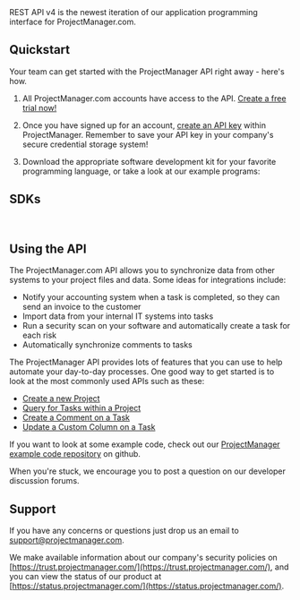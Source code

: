 <Callout intent="success">
REST API v4 is the newest iteration of our application programming interface for ProjectManager.com.
</Callout>

## Quickstart

Your team can get started with the ProjectManager API right away - here's how.

1. All ProjectManager.com accounts have access to the API. [Create a free trial now!](https://developer.projectmanager.com/reference/www.projectmanager.com/freetrial?edition=d)

2. Once you have signed up for an account, [create an API key](https://developer.projectmanager.com/reference/api-keys) within ProjectManager. Remember to save your API key in your company's secure credential storage system!

3. Download the appropriate software development kit for your favorite programming language, or take a look at our example programs:

## SDKs

<Cards>
  <Card
    title="Node.js/TypeScript"
    icon="fa-brands fa-node"
    href="https://github.com/fern-projectmanager/projectmanager-node"
  />
  <Card
    title="Python"
    icon="fa-brands fa-python"
    href="https://github.com/fern-projectmanager/projectmanager-python"
  />
</Cards>

<br />

<Cards>
  <Card
    title="Java"
    icon="fa-brands fa-java"
    href="https://github.com/fern-projectmanager/projectmanager-java"
  />
  <Card
    title="Go"
    icon="fa-brands fa-golang"
    href="https://github.com/fern-projectmanager/projectmanager-go"
  />  
</Cards>


## Using the API

The ProjectManager.com API allows you to synchronize data from other systems to your project files and data. Some ideas for integrations include:

- Notify your accounting system when a task is completed, so they can send an invoice to the customer
- Import data from your internal IT systems into tasks
- Run a security scan on your software and automatically create a task for each risk
- Automatically synchronize comments to tasks

The ProjectManager API provides lots of features that you can use to help automate your day-to-day processes. One good way to get started is to look at the most commonly used APIs such as these:

- [Create a new Project](https://softwaredeveloper.projectmanager.com/v4/reference/post_api-data-projects)
- [Query for Tasks within a Project](https://softwaredeveloper.projectmanager.com/v4/reference/get_api-data-tasks)
- [Create a Comment on a Task](https://softwaredeveloper.projectmanager.com/v4/reference/post_api-data-tasks-taskid-discussions)
- [Update a Custom Column on a Task](https://softwaredeveloper.projectmanager.com/v4/reference/put_api-data-tasks-taskid-fields-fieldid)

If you want to look at some example code, check out our [ProjectManager example code repository](https://github.com/projectmgr/projectmanager-sdk-examples) on github.

When you're stuck, we encourage you to post a question on our developer discussion forums.

## Support 

If you have any concerns or questions just drop us an email to [support@projectmanager.com](mailto:support@projectmanager.com).

We make available information about our company's security policies on [https://trust.projectmanager.com/](https://trust.projectmanager.com/), and you can view the status of our product at [https://status.projectmanager.com/](https://status.projectmanager.com/).